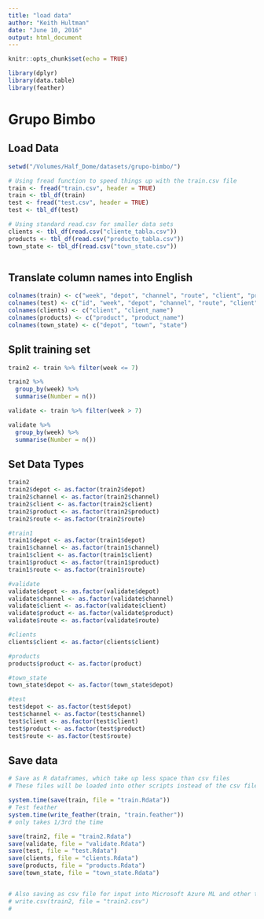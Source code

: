 ```yaml
---
title: "load data"
author: "Keith Hultman"
date: "June 10, 2016"
output: html_document
---
```


```r
knitr::opts_chunk$set(echo = TRUE)

library(dplyr)
library(data.table)
library(feather)
```

# Grupo Bimbo

## Load Data


```r
setwd("/Volumes/Half_Dome/datasets/grupo-bimbo/")

# Using fread function to speed things up with the train.csv file
train <- fread("train.csv", header = TRUE)
train <- tbl_df(train)
test <- fread("test.csv", header = TRUE)
test <- tbl_df(test)

# Using standard read.csv for smaller data sets
clients <- tbl_df(read.csv("cliente_tabla.csv"))
products <- tbl_df(read.csv("producto_tabla.csv"))
town_state <- tbl_df(read.csv("town_state.csv"))



```

## Translate column names into English

```r

colnames(train) <- c("week", "depot", "channel", "route", "client", "product", "sales_units", "sales", "returns_units", "returns", "demand")
colnames(test) <- c("id", "week", "depot", "channel", "route", "client", "product")
colnames(clients) <- c("client", "client_name")
colnames(products) <- c("product", "product_name")
colnames(town_state) <- c("depot", "town", "state")

```




## Split training set

```r

train2 <- train %>% filter(week <= 7)

train2 %>% 
  group_by(week) %>%
  summarise(Number = n())

validate <- train %>% filter(week > 7)

validate %>% 
  group_by(week) %>%
  summarise(Number = n())


```

## Set Data Types

```r
train2
train2$depot <- as.factor(train2$depot)
train2$channel <- as.factor(train2$channel)
train2$client <- as.factor(train2$client)
train2$product <- as.factor(train2$product)
train2$route <- as.factor(train2$route)

#train1
train1$depot <- as.factor(train1$depot)
train1$channel <- as.factor(train1$channel)
train1$client <- as.factor(train1$client)
train1$product <- as.factor(train1$product)
train1$route <- as.factor(train1$route)

#validate
validate$depot <- as.factor(validate$depot)
validate$channel <- as.factor(validate$channel)
validate$client <- as.factor(validate$client)
validate$product <- as.factor(validate$product)
validate$route <- as.factor(validate$route)

#clients
clients$client <- as.factor(clients$client)

#products
products$product <- as.factor(product)

#town_state
town_state$depot <- as.factor(town_state$depot)

#test
test$depot <- as.factor(test$depot)
test$channel <- as.factor(test$channel)
test$client <- as.factor(test$client)
test$product <- as.factor(test$product)
test$route <- as.factor(test$route)
```


## Save data

```r
# Save as R dataframes, which take up less space than csv files
# These files will be loaded into other scripts instead of the csv files

system.time(save(train, file = "train.Rdata"))
# Test feather
system.time(write_feather(train, "train.feather"))
# only takes 1/3rd the time 

save(train2, file = "train2.Rdata")
save(validate, file = "validate.Rdata")
save(test, file = "test.Rdata")
save(clients, file = "clients.Rdata")
save(products, file = "products.Rdata")
save(town_state, file = "town_state.Rdata")


# Also saving as csv file for input into Microsoft Azure ML and other tools
# write.csv(train2, file = "train2.csv")
# 

```


